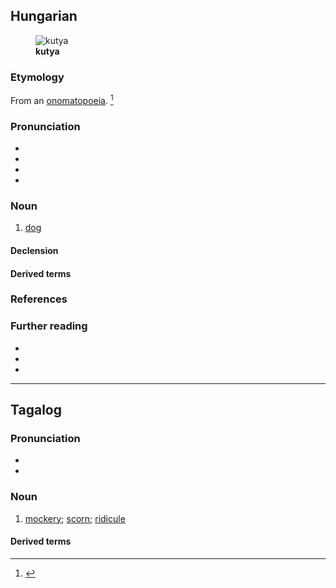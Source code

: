 ==Hungarian==
[[File:Shiva, aug-05-5.jpg|thumb|'''kutya''']]

===Etymology===
From an [[onomatopoeia]]. {{catlangname|hu|onomatopoeias}}<ref>{{R:TotfEty}}</ref>

===Pronunciation===
* {{hu-IPA}}
* {{audio|hu|Hu-kutya.ogg|Audio}}
* {{hyphenation|hu|ku|tya}}
* {{rhymes|hu|cɒ|s=2}}

===Noun===
{{hu-noun|pl=kutyák}}

# [[dog]]
#: {{syn|hu|eb}}

====Declension====
{{hu-infl-nom|kutyá|o|esm_sg=y}}{{hu-pos-tok|kutyá}}

====Derived terms====
{{col4|hu|title=Compound words
|fakutya
|juhászkutya
|kiskutya
|kutyaharapás
|kutyakölyök
|kutyaszán
|kutyaugatás
|prérikutya
|rendőrkutya
|vadászkutya
|vízikutya
}}
{{col3|hu|title=Expressions
|[[a hazug embert hamarabb utolérik, mint a sánta kutyát]] {{ngd|&nbsp; or &nbsp;}} [[könnyebb utolérni a hazugot, mint a sánta kutyát]]
|a kutya ugat, a karaván halad
|amelyik kutya ugat, az nem harap
|egyik kutya, másik eb
|kutyából nem lesz szalonna
|pénz beszél, kutya ugat
}}

===References===
<references/>

===Further reading===
* {{R:ErtSz|1|dog}}
* {{R:ErtSz|2|[mining] car, truck; synonym of {{m|hu|csille}}}}
* {{R:ErtSz|3|part of the phrase {{m|hu|futó kutya||running dog}}, a decorative motif in Greek architecture, imitating breaking waves}}

{{topics|hu|Mammals}}

----

==Tagalog==

===Pronunciation===
* {{hyph|tl|kut|yâ}}
* {{tl-IPA|kutyâ}}

===Noun===
{{tl-noun|kutyâ}}

# [[mockery]]; [[scorn]]; [[ridicule]]
#: {{syn|tl|atsoy|libak|tuya|uroy|uyam}}

====Derived terms====
{{der3|tl|kutyain|kumutya|mangutya|mangungutya|mapangutya|pangungutya}}